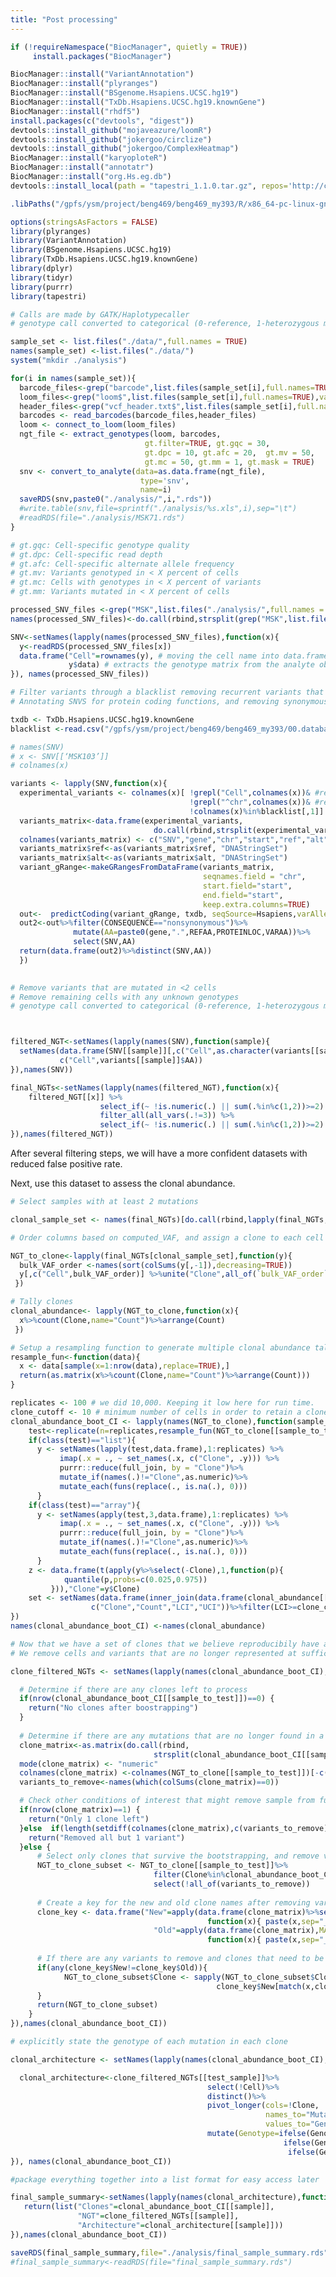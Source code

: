 ```yaml
---
title: "Post processing"
---
```


```r
if (!requireNamespace("BiocManager", quietly = TRUE)) 
     install.packages("BiocManager") 

BiocManager::install("VariantAnnotation")
BiocManager::install("plyranges")
BiocManager::install("BSgenome.Hsapiens.UCSC.hg19")
BiocManager::install("TxDb.Hsapiens.UCSC.hg19.knownGene")
BiocManager::install("rhdf5")
install.packages(c("devtools", "digest"))
devtools::install_github("mojaveazure/loomR")
devtools::install_github("jokergoo/circlize")
devtools::install_github("jokergoo/ComplexHeatmap")
BiocManager::install("karyoploteR")
BiocManager::install("annotatr")
BiocManager::install("org.Hs.eg.db")
devtools::install_local(path = "tapestri_1.1.0.tar.gz", repos='http://cran.us.r-project.org', upgrade="never")
```

```r
.libPaths("/gpfs/ysm/project/beng469/beng469_my393/R/x86_64-pc-linux-gnu-library/3.6")
```

```r
options(stringsAsFactors = FALSE)
library(plyranges)
library(VariantAnnotation)
library(BSgenome.Hsapiens.UCSC.hg19)
library(TxDb.Hsapiens.UCSC.hg19.knownGene)
library(dplyr)
library(tidyr)
library(purrr)
library(tapestri)
```

```r
# Calls are made by GATK/Haplotypecaller
# genotype call converted to categorical (0-reference, 1-heterozygous mutation, 2-homozygous mutation, 3-unknown). 

sample_set <- list.files("./data/",full.names = TRUE)
names(sample_set) <-list.files("./data/")
system("mkdir ./analysis")

for(i in names(sample_set)){
  barcode_files<-grep("barcode",list.files(sample_set[i],full.names=TRUE),value=TRUE)
  loom_files<-grep("loom$",list.files(sample_set[i],full.names=TRUE),value=TRUE)
  header_files<-grep("vcf_header.txt$",list.files(sample_set[i],full.names=TRUE),value=TRUE)
  barcodes <- read_barcodes(barcode_files,header_files)
  loom <- connect_to_loom(loom_files)
  ngt_file <- extract_genotypes(loom, barcodes, 
                              gt.filter=TRUE, gt.gqc = 30,
                              gt.dpc = 10, gt.afc = 20,  gt.mv = 50, 
                              gt.mc = 50, gt.mm = 1, gt.mask = TRUE)
  snv <- convert_to_analyte(data=as.data.frame(ngt_file),
                             type='snv',
                             name=i)
  saveRDS(snv,paste0("./analysis/",i,".rds"))
  #write.table(snv,file=sprintf("./analysis/%s.xls",i),sep="\t")
  #readRDS(file="./analysis/MSK71.rds")
}

# gt.gqc: Cell-specific genotype quality
# gt.dpc: Cell-specific read depth
# gt.afc: Cell-specific alternate allele frequency
# gt.mv: Variants genotyped in < X percent of cells
# gt.mc: Cells with genotypes in < X percent of variants
# gt.mm: Variants mutated in < X percent of cells

```


```r
processed_SNV_files <-grep("MSK",list.files("./analysis/",full.names = TRUE),value=TRUE)
names(processed_SNV_files)<-do.call(rbind,strsplit(grep("MSK",list.files("./analysis/"),value=TRUE),split="\\."))[,1]

SNV<-setNames(lapply(names(processed_SNV_files),function(x){
  y<-readRDS(processed_SNV_files[x])
  data.frame("Cell"=rownames(y), # moving the cell name into data.frame prevents some errors later
             y$data) # extracts the genotype matrix from the analyte object
}), names(processed_SNV_files))
```

```r
# Filter variants through a blacklist removing recurrent variants that they think are likely sequencing errors 
# Annotating SNVS for protein coding functions, and removing synonymous and splice variants 

txdb <- TxDb.Hsapiens.UCSC.hg19.knownGene
blacklist <-read.csv("/gpfs/ysm/project/beng469/beng469_my393/00.database/banned_list.csv")

# names(SNV)
# x <- SNV[[‘MSK103’]]
# colnames(x)

variants <- lapply(SNV,function(x){
  experimental_variants <- colnames(x)[ !grepl("Cell",colnames(x))& #remove the Cell column
                                        !grepl("^chr",colnames(x))& #remove control loci
                                        !colnames(x)%in%blacklist[,1]] #remove blacklsited SNVs
  variants_matrix<-data.frame(experimental_variants,
                                do.call(rbind,strsplit(experimental_variants,split="\\.")))
  colnames(variants_matrix) <- c("SNV","gene","chr","start","ref","alt")
  variants_matrix$ref<-as(variants_matrix$ref, "DNAStringSet")
  variants_matrix$alt<-as(variants_matrix$alt, "DNAStringSet")
  variant_gRange<-makeGRangesFromDataFrame(variants_matrix,
                                           seqnames.field = "chr",
                                           start.field="start",
                                           end.field="start",
                                           keep.extra.columns=TRUE)
  out<-  predictCoding(variant_gRange, txdb, seqSource=Hsapiens,varAllele=variant_gRange$alt)
  out2<-out%>%filter(CONSEQUENCE=="nonsynonymous")%>%
              mutate(AA=paste0(gene,".",REFAA,PROTEINLOC,VARAA))%>%
              select(SNV,AA)
  return(data.frame(out2)%>%distinct(SNV,AA))
  })
  
```

```r
# Remove variants that are mutated in <2 cells 
# Remove remaining cells with any unknown genotypes
# genotype call converted to categorical (0-reference, 1-heterozygous mutation, 2-homozygous mutation, 3-unknown). 



filtered_NGT<-setNames(lapply(names(SNV),function(sample){
  setNames(data.frame(SNV[[sample]][,c("Cell",as.character(variants[[sample]]$SNV))]),
           c("Cell",variants[[sample]]$AA))
}),names(SNV))

final_NGTs<-setNames(lapply(names(filtered_NGT),function(x){
    filtered_NGT[[x]] %>% 
                    select_if(~ !is.numeric(.) || sum(.%in%c(1,2))>=2) %>%
                    filter_all(all_vars(.!=3)) %>%
                    select_if(~ !is.numeric(.) || sum(.%in%c(1,2))>=2) 
}),names(filtered_NGT))
```

After several filtering steps, we will have a more confident datasets with reduced false positive rate. 

Next, use this dataset to assess the clonal abundance. 


```r
# Select samples with at least 2 mutations 

clonal_sample_set <- names(final_NGTs)[do.call(rbind,lapply(final_NGTs,dim))[,2]>2]

# Order columns based on computed_VAF, and assign a clone to each cell

NGT_to_clone<-lapply(final_NGTs[clonal_sample_set],function(y){
  bulk_VAF_order <-names(sort(colSums(y[,-1]),decreasing=TRUE))
  y[,c("Cell",bulk_VAF_order)] %>%unite("Clone",all_of(`bulk_VAF_order`),sep="_", remove = FALSE)
 })

# Tally clones
clonal_abundance<- lapply(NGT_to_clone,function(x){
  x%>%count(Clone,name="Count")%>%arrange(Count)
 })

```

```r
# Setup a resampling function to generate multiple clonal abundance tallies
resample_fun<-function(data){
  x <- data[sample(x=1:nrow(data),replace=TRUE),]
  return(as.matrix(x%>%count(Clone,name="Count")%>%arrange(Count)))
}

replicates <- 100 # we did 10,000. Keeping it low here for run time.
clone_cutoff <- 10 # minimum number of cells in order to retain a clone
clonal_abundance_boot_CI <- lapply(names(NGT_to_clone),function(sample_to_test){
    test<-replicate(n=replicates,resample_fun(NGT_to_clone[[sample_to_test]]),simplify = "array")
    if(class(test)=="list"){
      y <- setNames(lapply(test,data.frame),1:replicates) %>%
           imap(.x = ., ~ set_names(.x, c("Clone", .y))) %>% 
           purrr::reduce(full_join, by = "Clone")%>%
           mutate_if(names(.)!="Clone",as.numeric)%>%
           mutate_each(funs(replace(., is.na(.), 0)))
      }
    if(class(test)=="array"){
      y <- setNames(apply(test,3,data.frame),1:replicates) %>%
           imap(.x = ., ~ set_names(.x, c("Clone", .y))) %>% 
           purrr::reduce(full_join, by = "Clone")%>%
           mutate_if(names(.)!="Clone",as.numeric)%>%
           mutate_each(funs(replace(., is.na(.), 0)))
      }
    z <- data.frame(t(apply(y%>%select(-Clone),1,function(p){
            quantile(p,probs=c(0.025,0.975))
         })),"Clone"=y$Clone)
    set <- setNames(data.frame(inner_join(data.frame(clonal_abundance[[sample_to_test]]),z,by="Clone")),
                  c("Clone","Count","LCI","UCI"))%>%filter(LCI>=clone_cutoff)
})
names(clonal_abundance_boot_CI) <-names(clonal_abundance)
```

```r
# Now that we have a set of clones that we believe reproducibily have at least 10 cells. 
# We remove cells and variants that are no longer represented at sufficient coverage.

clone_filtered_NGTs <- setNames(lapply(names(clonal_abundance_boot_CI),function(sample_to_test){

  # Determine if there are any clones left to process
  if(nrow(clonal_abundance_boot_CI[[sample_to_test]])==0) {
    return("No clones after boostrapping")
  }
  
  # Determine if there are any mutations that are no longer found in a stable clone
  clone_matrix<-as.matrix(do.call(rbind,
                                strsplit(clonal_abundance_boot_CI[[sample_to_test]][,"Clone"],split="_")))
  mode(clone_matrix) <- "numeric"
  colnames(clone_matrix) <-colnames(NGT_to_clone[[sample_to_test]])[-c(1,2)]
  variants_to_remove<-names(which(colSums(clone_matrix)==0))

  # Check other conditions of interest that might remove sample from further processing
  if(nrow(clone_matrix)==1) {
    return("Only 1 clone left")
  }else  if(length(setdiff(colnames(clone_matrix),c(variants_to_remove)))<=1){
    return("Removed all but 1 variant")
  }else {
      # Select only clones that survive the bootstrapping, and remove variants that fall out
      NGT_to_clone_subset <- NGT_to_clone[[sample_to_test]]%>%
                                filter(Clone%in%clonal_abundance_boot_CI[[sample_to_test]]$Clone)%>%
                                select(!all_of(variants_to_remove))
        
      # Create a key for the new and old clone names after removing variants that are no longer present
      clone_key <- data.frame("New"=apply(data.frame(clone_matrix)%>%select(!all_of(variants_to_remove)),MARGIN=1,
                                            function(x){ paste(x,sep="_",collapse="_")}),
                                "Old"=apply(data.frame(clone_matrix),MARGIN=1,
                                            function(x){ paste(x,sep="_",collapse="_")}))
        
      # If there are any variants to remove and clones that need to be renamed
      if(any(clone_key$New!=clone_key$Old)){
            NGT_to_clone_subset$Clone <- sapply(NGT_to_clone_subset$Clone,function(x){
                                              clone_key$New[match(x,clone_key$Old)]})
      }
      return(NGT_to_clone_subset)
    }
}),names(clonal_abundance_boot_CI))
```

```r
# explicitly state the genotype of each mutation in each clone

clonal_architecture <- setNames(lapply(names(clonal_abundance_boot_CI),function(test_sample){

  clonal_architecture<-clone_filtered_NGTs[[test_sample]]%>%
                                            select(!Cell)%>% 
                                            distinct()%>%
                                            pivot_longer(cols=!Clone,
                                                         names_to="Mutant",
                                                         values_to="Genotype") %>%
                                            mutate(Genotype=ifelse(Genotype==3,NA,
                                                             ifelse(Genotype==0,"WT",
                                                              ifelse(Genotype==1,"Heterozygous",                                                                          ifelse(Genotype==2,"Homozygous",NA)))))
}), names(clonal_abundance_boot_CI))
```

```r
#package everything together into a list format for easy access later

final_sample_summary<-setNames(lapply(names(clonal_architecture),function(sample){
   return(list("Clones"=clonal_abundance_boot_CI[[sample]],
               "NGT"=clone_filtered_NGTs[[sample]],
               "Architecture"=clonal_architecture[[sample]]))
}),names(clonal_abundance_boot_CI))

saveRDS(final_sample_summary,file="./analysis/final_sample_summary.rds")
#final_sample_summary<-readRDS(file="final_sample_summary.rds")
```
